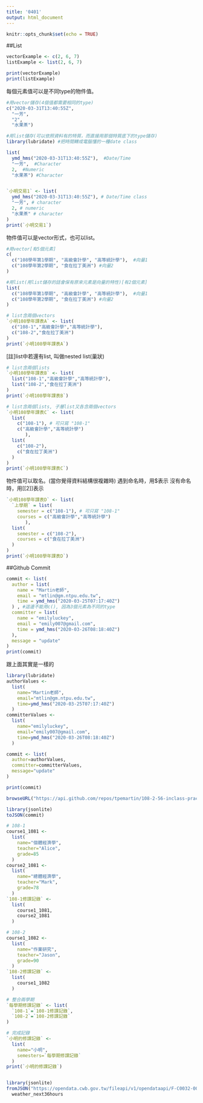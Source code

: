 ```yaml
---
title: '0401'
output: html_document
---
```


```r
knitr::opts_chunk$set(echo = TRUE)
```


##List

```r
vectorExample <- c(2, 6, 7)
listExample <- list(2, 6, 7)

print(vectorExample)
print(listExample)
```

每個元素值可以是不同type的物件值。
```r
#用vector儲存(4個值都需要相同的type)
c("2020-03-31T13:40:55Z", 
  "一芳", 
  "2", 
  "水果茶")

#用list儲存(可以依照資料有的特質，而直接用那個特質底下的type儲存)
library(lubridate) #把時間轉成電腦懂的一種date class

list(
  ymd_hms("2020-03-31T13:40:55Z"),  #Date/Time
  "一芳",  #Character
  2,  #Numeric
  "水果茶") #Character


`小明交易1` <- list(
  ymd_hms("2020-03-31T13:40:55Z"), # Date/Time class
  "一芳", # character
  2, # numeric
  "水果茶" # character
)
print(`小明交易1`)
```

物件值可以是vector形式，也可以list。
```r
#用vector[有5個元素]
c(
  c("108學年第1學期", "高級會計學", "高等統計學"),  #向量1
  c("108學年第2學期", "食在拉丁美洲") #向量2
)
```

```r
#用list(用list儲存的話會保有原來元素是向量的特性)[有2個元素]
list(
  c("108學年第1學期", "高級會計學", "高等統計學"),  #向量1
  c("108學年第2學期", "食在拉丁美洲") #向量2
)
```

```r
# list含兩個vectors
`小明108學年課表A` <- list(
  c("108-1","高級會計學","高等統計學"),
  c("108-2","食在拉丁美洲")
)
print(`小明108學年課表A`)
```

[註]list中若還有list, 叫做nested list(巢狀)
```r
# list含兩個lists
`小明108學年課表B` <- list(
  list("108-1","高級會計學","高等統計學"),
  list("108-2","食在拉丁美洲")
)
print(`小明108學年課表B`)
```

```r
# list含兩個lists, 子層list又各含兩個vectors
`小明108學年課表C` <- list(
  list(
    c("108-1"), # 可只寫 "108-1"
    c("高級會計學","高等統計學")
       ),
  list(
    c("108-2"),
    c("食在拉丁美洲")
  )
)
print(`小明108學年課表C`)
```

物件值可以取名。(當你覺得資料結構很複雜時)
遇到命名時，用$表示
沒有命名時，用[[2]]表示
```r
`小明108學年課表D` <- list(
  `上學期` = list(
    semester = c("108-1"), # 可只寫 "108-1"
    courses = c("高級會計學","高等統計學")
       ),
  list(
    semester = c("108-2"),
    courses = c("食在拉丁美洲")
  )
)
print(`小明108學年課表D`)
```


##Github Commit

```r
commit <- list(
  author = list(
    name = "Martin老師", 
    email = "mtlin@gm.ntpu.edu.tw",
    time = ymd_hms("2020-03-25T07:17:40Z")
  ) , #這邊不能用c(), 因為3個元素為不同的type 
  committer = list(
    name = "emilyluckey", 
    email = "emily007@gmail.com", 
    time = ymd_hms("2020-03-26T08:18:40Z")
  ), 
  message = "update"
)
print(commit)
```

跟上面其實是一樣的
```r
library(lubridate)
authorValues <- 
  list(
    name="Martin老師",  
    email="mtlin@gm.ntpu.edu.tw",
    time=ymd_hms("2020-03-25T07:17:40Z")
  )
committerValues <- 
  list(
    name="emilyluckey", 
    email="emily007@gmail.com",
    time=ymd_hms("2020-03-26T08:18:40Z")
  )

commit <- list(
  author=authorValues,
  committer=committerValues,
  message="update"
)

print(commit)
```

```r
browseURL("https://api.github.com/repos/tpemartin/108-2-56-inclass-practice/commits") 
```

```r
library(jsonlite) 
toJSON(commit)
```

```r
# 108-1 
course1_1081 <- 
  list(
    name="個體經濟學",
    teacher="Alice",
    grade=85
  )
course2_1081 <-
  list(
    name="總體經濟學",
    teacher="Mark",
    grade=78
  )
`108-1修課記錄` <- 
  list(
    course1_1081,
    course2_1081
  )

# 108-2
course1_1082 <- 
  list(
    name="作業研究",
    teacher="Jason",
    grade=90
  )
`108-2修課記錄` <- 
  list(
    course1_1082
  )

# 整合兩學期
`每學期修課記錄` <- list(
  `108-1`=`108-1修課記錄`,
  `108-2`=`108-2修課記錄`
)

# 完成記錄
`小明的修課記錄` <- 
  list(
    name="小明",
    semesters=`每學期修課記錄`
  )
print(`小明的修課記錄`)
```

```r

```

```r
library(jsonlite)
fromJSON("https://opendata.cwb.gov.tw/fileapi/v1/opendataapi/F-C0032-001?Authorization=rdec-key-123-45678-011121314&format=JSON") ->
  weather_next36hours
```